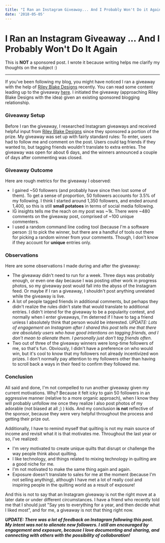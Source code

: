 ```yaml
---
title: "I Ran an Instagram Giveaway... And I Probably Won't Do it Again"
date: '2018-05-05'
---
```


# I Ran an Instagram Giveaway ... And I Probably Won't Do It Again

This is **NOT** a sponsored post. I wrote it because writing helps me clarify my thoughts on the subject :)

---

If you've been following my blog, you might have noticed I ran a giveaway with the help of [Riley Blake Designs](https://www.rileyblakedesigns.com/) recently. You can read some content leading up to the giveaway [here](http://www.stephskardalquilts.com/mini-courthouse-step-blocks/). I initiated the giveaway (approaching Riley Blake Designs with the idea) given an existing sponsored blogging relationship.

### Giveaway Setup

Before I ran the giveaway, I researched Instagram giveaways and received helpful input from [Riley Blake Designs](https://www.rileyblakedesigns.com/) since they sponsored a portion of the prize. My giveaway was set up with fairly standard rules: To enter, users had to follow me and comment on the post. Users could tag friends if they wanted to, but tagging friends wouldn't translate to extra entries. The giveaway was open for about 6 days, and the winners announced a couple of days after commenting was closed.

### Giveaway Outcome

Here are rough metrics for the giveaway I observed:

- I gained ~50 followers (and probably have since then lost some of them). To get a sense of proportion, 50 followers accounts for 3.5% of my following. I think I started around 1,350 followers, and ended around 1,400, so this is still **small potatoes** in terms of social media following.
- IG insights tells me the reach on my post was ~1k. There were ~480 comments on the giveaway post, comprised of ~100 unique commenters.
- I used a random command line coding tool (because I'm a software person :)) to pick the winner, but there are a handful of tools out there for picking a random winner from your comments. Though, I don't know if they account for **unique** entries only.

### Observations

Here are some observations I made during and after the giveaway:

- The giveaway didn't need to run for a week. Three days was probably enough, or even one day because I was posting other work in progress photos, so my giveaway post would fall into the abyss of the Instagram feed. Or maybe if I ran a giveaway, I shouldn't post anything unrelated while the giveaway is live.
- A lot of people tagged friends in additional comments, but perhaps they didn't realize the rules didn't state that would translate to additional entries. I didn't intend for the giveaway to be a popularity contest, and normally when I enter giveaways, I'm deterred if I have to tag a friend unless I absolutely think that person would be interested. _UPDATE: Lots of engagement on Instagram after I shared this post tells me that there are absolutely users who have good intentions on tagging friends, and I don't mean to alienate them. I personally just don't tag friends often._
- Two out of three of the giveaway winners were long-time followers of me, so that's fun. Obviously, I didn't have a preference on who would win, but it's cool to know that my followers not already incentivized won prizes. I don't normally pay attention to my followers other than having to scroll back a ways in their feed to confirm they followed me.

### Conclusion

All said and done, I'm not compelled to run another giveaway given my current motivations. Why? Because it felt icky to gain 50 followers in an aggressive manner (relative to a more organic approach), when I know they will probably unfollow me once they realize I also post photos of my adorable (not biased at all ;) ) kids. And my conclusion **is not** reflective of the sponsor, because they were very helpful throughout the process and getting their prize out.

Additionally, I have to remind myself that quilting is not my main source of income and revisit what it is that motivates me. Throughout the last year or so, I've realized:

- I'm very motivated to create unique quilts that disrupt or challenge the way people think about quilting.
- I like technology, and things related to mixing technology in quilting are a good niche for me.
- I'm not motivated to make the same thing again and again.
- Exposure doesn't translate to sales for me at the moment (because I'm not selling anything), although I have met a lot of really cool and inspiring people in the quilting world as a result of exposure!

And this is not to say that an Instagram giveaway is not the right move at a later date or under different circumstances. I have a friend who recently told me that I should just "Say yes to everything for a year, and then decide what I liked most", and for me, a giveaway is not that thing right now.

_**UPDATE: There was a lot of feedback on Instagram following this post. My intent was not to alienate new followers. I still am encouraged by engagement and exposure, because I love documenting and sharing, and connecting with others with the possibility of collaboration!**_
